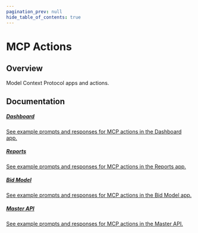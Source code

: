 ```yaml
---
pagination_prev: null
hide_table_of_contents: true
---
```



# MCP Actions

## Overview

Model Context Protocol apps and actions. 

## Documentation

<Columns>
<Column>
  <a class='card'  href="Dashboard">
  <Card className='indexCards'>
    <CardHeader>
      <h5><Doc /> Dashboard</h5>
    </CardHeader>
    <CardBody>
      See example prompts and responses for MCP actions in the Dashboard app.
    </CardBody>
  </Card>
  </a>
  <p />    <a class='card' href="Reports">
    <Card className='indexCards'>
    <CardHeader>
      <h5><Doc /> Reports</h5>
    </CardHeader>
    <CardBody>
      See example prompts and responses for MCP actions in the Reports app.
    </CardBody>
  </Card>
  </a>
</Column>
<Column>
    <a class='card' href="Bid-Model">
    <Card className='indexCards'>
    <CardHeader>
      <h5><Doc /> Bid Model</h5>
    </CardHeader>
    <CardBody>
      See example prompts and responses for MCP actions in the Bid Model app.
    </CardBody>
  </Card>
  </a>
</Column>
<Column>
    <a class='card' href="Master">
    <Card className='indexCards'>
    <CardHeader>
      <h5><Doc /> Master API</h5>
    </CardHeader>
    <CardBody>
      See example prompts and responses for MCP actions in the Master API.
    </CardBody>
  </Card>
  </a>
</Column>
</Columns>